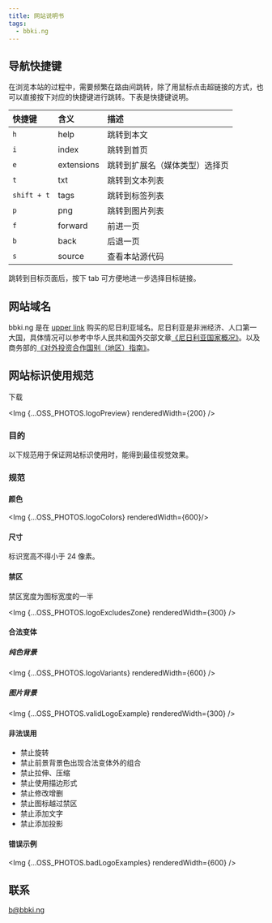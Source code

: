 ```yaml
---
title: 网站说明书
tags:
  - bbki.ng
---
```



## 导航快捷键

在浏览本站的过程中，需要频繁在路由间跳转，除了用鼠标点击超链接的方式，也可以直接按下对应的快捷键进行跳转。下表是快捷键说明。

| 快捷键 | 含义       | 描述                           |
| :----- | :--------- | :----------------------------- |
| `h`    | help       | 跳转到本文                     |
| `i`    | index      | 跳转到首页                     |
| `e`    | extensions | 跳转到扩展名（媒体类型）选择页 |
| `t`    | txt        | 跳转到文本列表                 |
| `shift + t`    | tags        | 跳转到标签列表                 |
| `p`    | png        | 跳转到图片列表                 |
| `f`    | forward    | 前进一页                       |
| `b`    | back       | 后退一页                       |
| `s`    | source     | 查看本站源代码                 |

跳转到目标页面后，按下 tab 可方便地进一步选择目标链接。

## 网站域名
bbki.ng 是在 [upper link](https://upperlink.ng/) 购买的尼日利亚域名。尼日利亚是非洲经济、人口第一大国，具体情况可以参考中华人民共和国外交部文章[《尼日利亚国家概况》](https://www.fmprc.gov.cn/web/gjhdq_676201/gj_676203/fz_677316/1206_678356/1206x0_678358/)。以及商务部的[《对外投资合作国别（地区）指南》](http://www.mofcom.gov.cn/dl/gbdqzn/upload/niriliya.pdf)。

## 网站标识使用规范

<Link external to="https://zjh-im-res.oss-cn-shenzhen.aliyuncs.com/zip/LOGOs.zip">下载</Link>

<Img {...OSS_PHOTOS.logoPreview} renderedWidth={200} />

### 目的

以下规范用于保证网站标识使用时，能得到最佳视觉效果。

### 规范

#### 颜色

<Img {...OSS_PHOTOS.logoColors} renderedWidth={600}/>

#### 尺寸
标识宽高不得小于 24 像素。

#### 禁区

禁区宽度为图标宽度的一半

<Img {...OSS_PHOTOS.logoExcludesZone} renderedWidth={300} />

#### 合法变体

##### 纯色背景

<Img {...OSS_PHOTOS.logoVariants} renderedWidth={600} />

##### 图片背景
<Img {...OSS_PHOTOS.validLogoExample} renderedWidth={300} />

#### 非法误用

- 禁止旋转
- 禁止前景背景色出现合法变体外的组合
- 禁止拉伸、压缩
- 禁止使用描边形式
- 禁止修改增删
- 禁止图标越过禁区
- 禁止添加文字
- 禁止添加投影

#### 错误示例

<Img {...OSS_PHOTOS.badLogoExamples} renderedWidth={600} />

## 联系
b@bbki.ng
